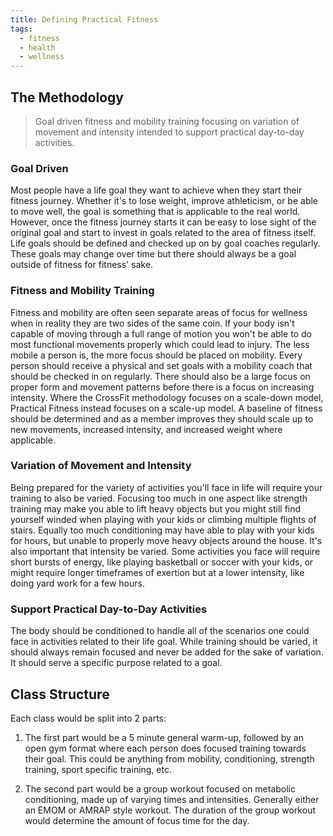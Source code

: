 ```yaml
---
title: Defining Practical Fitness
tags:
  - fitness
  - health
  - wellness
---
```


## The Methodology

> Goal driven fitness and mobility training focusing on variation of movement and intensity intended to support practical day-to-day activities.

### Goal Driven

Most people have a life goal they want to achieve when they start their fitness journey. Whether it's to lose weight, improve athleticism, or be able to move well, the goal is something that is applicable to the real world. However, once the fitness journey starts it can be easy to lose sight of the original goal and start to invest in goals related to the area of fitness itself. Life goals should be defined and checked up on by goal coaches regularly. These goals may change over time but there should always be a goal outside of fitness for fitness' sake.

### Fitness and Mobility Training

Fitness and mobility are often seen separate areas of focus for wellness when in reality they are two sides of the same coin. If your body isn't capable of moving through a full range of motion you won't be able to do most functional movements properly which could lead to injury. The less mobile a person is, the more focus should be placed on mobility. Every person should receive a physical and set goals with a mobility coach that should be checked in on regularly. There should also be a large focus on proper form and movement patterns before there is a focus on increasing intensity. Where the CrossFit methodology focuses on a scale-down model, Practical Fitness instead focuses on a scale-up model. A baseline of fitness should be determined and as a member improves they should scale up to new movements, increased intensity, and increased weight where applicable.

### Variation of Movement and Intensity

Being prepared for the variety of activities you'll face in life will require your training to also be varied. Focusing too much in one aspect like strength training may make you able to lift heavy objects but you might still find yourself winded when playing with your kids or climbing multiple flights of stairs. Equally too much conditioning may have able to play with your kids for hours, but unable to properly move heavy objects around the house. It's also important that intensity be varied. Some activities you face will require short bursts of energy, like playing basketball or soccer with your kids, or might require longer timeframes of exertion but at a lower intensity, like doing yard work for a few hours.

### Support Practical Day-to-Day Activities

The body should be conditioned to handle all of the scenarios one could face in activities related to their life goal. While training should be varied, it should always remain focused and never be added for the sake of variation. It should serve a specific purpose related to a goal.

## Class Structure

Each class would be split into 2 parts:

1. The first part would be a 5 minute general warm-up, followed by an open gym format where each person does focused training towards their goal. This could be anything from mobility, conditioning, strength training, sport specific training, etc.

2. The second part would be a group workout focused on metabolic conditioning, made up of varying times and intensities. Generally either an EMOM or AMRAP style workout. The duration of the group workout would determine the amount of focus time for the day.
